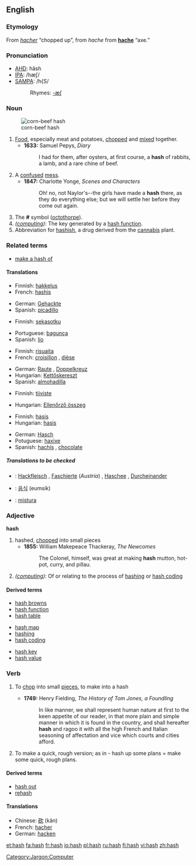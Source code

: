 {{wikipediadab}}
==English==

===Etymology===
From {{F.}} ''[[hacher]]'' “chopped up”, from {{OF.}} ''hache'' from '''[[hache]]''' “axe.”

===Pronunciation===
*[[w:AHD|AHD]]: hăsh
*[[w:IPA|IPA]]: /hæʃ/
*[[w:SAMPA|SAMPA]]: /h{S/
*:Rhymes: [[Rhymes:English:-æʃ|-æʃ]]

===Noun===
{{en-noun|es}}
[[Image:Corn-beef-hash.jpg|thumb|corn-beef hash]]

# [[Food]], especially meat and potatoes, [[chop]]ped and [[mix]]ed together.
#*'''1633:''' Samuel Pepys, ''Diary''
#*:I had for them, after oysters, at first course, a '''hash''' of rabbits, a lamb, and a rare chine of beef.
# A [[confuse]]d [[mess]].
#*'''1847:''' Charlotte Yonge, ''Scenes and Characters''
#*:Oh! no, not Naylor's--the girls have made a '''hash''' there, as they do everything else; but we will settle her before they come out again.
# The '''#''' symbol ([[octothorpe]]).
# ''([[:Category:Jargon:Computer|computing]])'': The key generated by a [[hash function]].
# Abbreviation for [[hashish]], a drug derived from the [[cannabis]] plant.

===Related terms===
*[[make a hash of]]

====Translations====
{{rfc-level|Translations at L4+ not in L3 POS section (AutoFormat would have corrected level of Related terms)}}
{{trans-top|Food, especially meat and potatoes}}
*Finnish: [[hakkelus]]
*French: [[hashis]] {{m}}
{{trans-mid}}
*German: [[Gehackte]] {{n}}
*Spanish: [[picadillo]] {{m}}
{{trans-bottom}}

{{trans-top|A confused mess}}
*Finnish: [[sekasotku]]
{{trans-mid}}
*Portuguese: [[bagunça]] {{f}}
*Spanish: [[lío]] {{m}}
{{trans-bottom}}

{{trans-top|The '''#''' symbol}}
*Finnish: [[risuaita]]
*French: [[croisillon]] {{m}}, [[dièse]] {{m}}
{{trans-mid}}
*German: [[Raute]] {{f}}, [[Doppelkreuz]] {{n}}
*Hungarian: [[Kettőskereszt]]
*Spanish: [[almohadilla]] {{f}}
{{trans-bottom}}

{{trans-top|The key generated by a hash function}}
*Finnish: [[tiiviste]]
{{trans-mid}}
*Hungarian: [[Ellenőrző összeg]]
{{trans-bottom}}

{{trans-top|hashish}}
*Finnish: [[hasis]]
*Hungarian: [[hasis]]
{{trans-mid}}
*German: [[Hasch]] {{n}}
*Potuguese: [[haxixe]] {{m}}
*Spanish: [[hachís]] {{m}}, [[chocolate]] {{m}}
{{trans-bottom}}

=====Translations to be checked=====
{{checktrans}}
{{top}}
*{{ttbc|German}}: [[Hackfleisch]] {{n}}, [[Faschierte]] (''Austria'') {{n}}, [[Haschee]] {{n}}, [[Durcheinander]] {{n}}
*{{ttbc|Korean}}: [[음식]] (eumsik)
{{mid}}
*{{ttbc|Portuguese}}: [[mistura]] {{f}}
{{bottom}}

===Adjective===
'''hash'''

# hashed, [[chopped]] into small pieces
#*'''1855:''' William Makepeace Thackeray, ''The Newcomes''
#*:The Colonel, himself, was great at making '''hash''' mutton, hot-pot, curry, and pillau.
# ''([[:Category:Jargon:Computer|computing]])'': Of or relating to the process of [[hashing]] or [[hash coding]]

====Derived terms====
{{top3}}
*[[hash browns]]
*[[hash function]]
*[[hash table]]
{{mid3}}
*[[hash map]]
*[[hashing]]
*[[hash coding]]
{{mid3}}
*[[hash key]]
*[[hash value]]
{{bottom}}

===Verb===
{{en-verb|hash|es}}

# {{transitive}} To [[chop]] into small [[piece]]s, to make into a hash
#*'''1749:''' Henry Fielding, ''The History of Tom Jones, a Foundling''
#*:In like manner, we shall represent human nature at first to the keen appetite of our reader, in that more plain and simple manner in which it is found in the country, and shall hereafter '''hash''' and ragoo it with all the high French and Italian seasoning of affectation and vice which courts and cities afford.
# To make a quick, rough version; as in - hash up some plans = make some quick, rough plans.

====Derived terms====
*[[hash out]]
*[[rehash]]

====Translations====
{{trans-top|To make a quick, rough version}}
{{trans-mid}}
{{trans-bottom}}

{{checktrans}}
*Chinese: [[砍]] (kǎn)
*French: [[hacher]]
*German: [[hacken]]

[[Category:Jargon:Computer]]

[[et:hash]]
[[fa:hash]]
[[fr:hash]]
[[io:hash]]
[[pl:hash]]
[[ru:hash]]
[[fi:hash]]
[[vi:hash]]
[[zh:hash]]